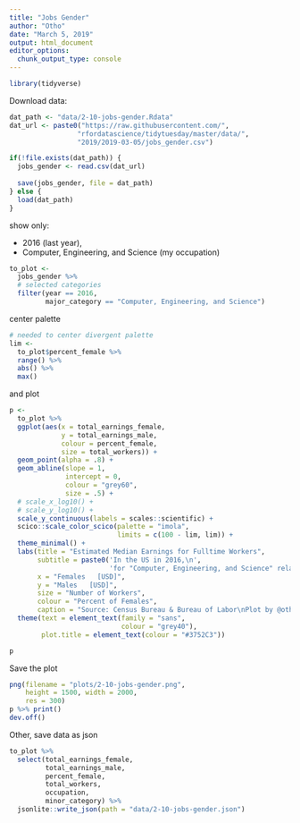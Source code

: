 ```yaml
---
title: "Jobs Gender"
author: "Otho"
date: "March 5, 2019"
output: html_document
editor_options: 
  chunk_output_type: console
---
```


```r
library(tidyverse)
```

Download data:

```r
dat_path <- "data/2-10-jobs-gender.Rdata"
dat_url <- paste0("https://raw.githubusercontent.com/",
                 "rfordatascience/tidytuesday/master/data/",
                 "2019/2019-03-05/jobs_gender.csv")

if(!file.exists(dat_path)) {
  jobs_gender <- read.csv(dat_url)
  
  save(jobs_gender, file = dat_path)
} else {
  load(dat_path)
}
```

show only:

- 2016 (last year),
- Computer, Engineering, and Science (my occupation)

```r
to_plot <- 
  jobs_gender %>% 
  # selected categories
  filter(year == 2016,
         major_category == "Computer, Engineering, and Science")
```

center palette

```r
# needed to center divergent palette
lim <- 
  to_plot$percent_female %>% 
  range() %>% 
  abs() %>% 
  max()
```

and plot

```r
p <- 
  to_plot %>% 
  ggplot(aes(x = total_earnings_female,
             y = total_earnings_male,
             colour = percent_female, 
             size = total_workers)) +
  geom_point(alpha = .8) +
  geom_abline(slope = 1,
              intercept = 0,
              colour = "grey60",
              size = .5) +
  # scale_x_log10() +
  # scale_y_log10() +
  scale_y_continuous(labels = scales::scientific) +
  scico::scale_color_scico(palette = "imola",
                           limits = c(100 - lim, lim)) +
  theme_minimal() +
  labs(title = "Estimated Median Earnings for Fulltime Workers",
       subtitle = paste0('In the US in 2016,\n',
                         'for "Computer, Engineering, and Science" related jobs.'),
       x = "Females   [USD]", 
       y = "Males   [USD]",
       size = "Number of Workers",
       colour = "Percent of Females",
       caption = "Source: Census Bureau & Bureau of Labor\nPlot by @othomn") +
  theme(text = element_text(family = "sans",
                            colour = "grey40"), 
        plot.title = element_text(colour = "#3752C3"))

p
```

Save the plot

```r
png(filename = "plots/2-10-jobs-gender.png",
    height = 1500, width = 2000,
    res = 300)
p %>% print()
dev.off()
```

Other, save data as json

```r
to_plot %>% 
  select(total_earnings_female,
         total_earnings_male,
         percent_female, 
         total_workers,
         occupation,
         minor_category) %>% 
  jsonlite::write_json(path = "data/2-10-jobs-gender.json")
```

